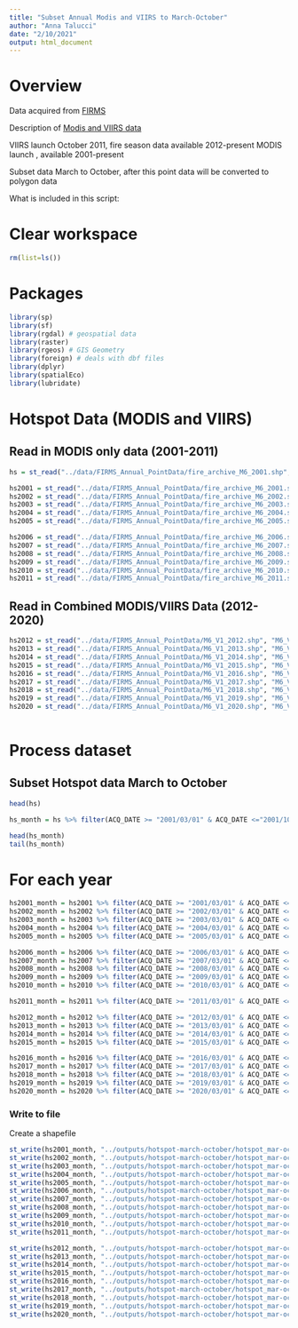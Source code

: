 ```yaml
---
title: "Subset Annual Modis and VIIRS to March-October"
author: "Anna Talucci"
date: "2/10/2021"
output: html_document
---
```


# Overview



Data acquired from [FIRMS](https://firms.modaps.eosdis.nasa.gov/download/create.php)

Description of [Modis and VIIRS data](https://earthdata.nasa.gov/earth-observation-data/near-real-time/firms)

VIIRS launch October 2011, fire season data available 2012-present
MODIS launch    , available 2001-present

Subset data March to October, after this point data will be converted to polygon data
 
What is included in this script:

# Clear workspace

```r
rm(list=ls()) 
```
# Packages

```r
library(sp)
library(sf)
library(rgdal) # geospatial data
library(raster)
library(rgeos) # GIS Geometry
library(foreign) # deals with dbf files
library(dplyr)
library(spatialEco)
library(lubridate)
```



# Hotspot Data (MODIS and VIIRS)

## Read in MODIS only data (2001-2011)

```r
hs = st_read("../data/FIRMS_Annual_PointData/fire_archive_M6_2001.shp", "fire_archive_M6_2001") 
```

```r
hs2001 = st_read("../data/FIRMS_Annual_PointData/fire_archive_M6_2001.shp", "fire_archive_M6_2001") 
hs2002 = st_read("../data/FIRMS_Annual_PointData/fire_archive_M6_2002.shp", "fire_archive_M6_2002") 
hs2003 = st_read("../data/FIRMS_Annual_PointData/fire_archive_M6_2003.shp", "fire_archive_M6_2003") 
hs2004 = st_read("../data/FIRMS_Annual_PointData/fire_archive_M6_2004.shp", "fire_archive_M6_2004") 
hs2005 = st_read("../data/FIRMS_Annual_PointData/fire_archive_M6_2005.shp", "fire_archive_M6_2005") 

hs2006 = st_read("../data/FIRMS_Annual_PointData/fire_archive_M6_2006.shp", "fire_archive_M6_2006") 
hs2007 = st_read("../data/FIRMS_Annual_PointData/fire_archive_M6_2007.shp", "fire_archive_M6_2007") 
hs2008 = st_read("../data/FIRMS_Annual_PointData/fire_archive_M6_2008.shp", "fire_archive_M6_2008") 
hs2009 = st_read("../data/FIRMS_Annual_PointData/fire_archive_M6_2009.shp", "fire_archive_M6_2009") 
hs2010 = st_read("../data/FIRMS_Annual_PointData/fire_archive_M6_2010.shp", "fire_archive_M6_2010") 
hs2011 = st_read("../data/FIRMS_Annual_PointData/fire_archive_M6_2011.shp", "fire_archive_M6_2011") 
```


## Read in Combined MODIS/VIIRS Data (2012-2020)
```r

hs2012 = st_read("../data/FIRMS_Annual_PointData/M6_V1_2012.shp", "M6_V1_2012")
hs2013 = st_read("../data/FIRMS_Annual_PointData/M6_V1_2013.shp", "M6_V1_2013")
hs2014 = st_read("../data/FIRMS_Annual_PointData/M6_V1_2014.shp", "M6_V1_2014")
hs2015 = st_read("../data/FIRMS_Annual_PointData/M6_V1_2015.shp", "M6_V1_2015")
hs2016 = st_read("../data/FIRMS_Annual_PointData/M6_V1_2016.shp", "M6_V1_2016")
hs2017 = st_read("../data/FIRMS_Annual_PointData/M6_V1_2017.shp", "M6_V1_2017")
hs2018 = st_read("../data/FIRMS_Annual_PointData/M6_V1_2018.shp", "M6_V1_2018")
hs2019 = st_read("../data/FIRMS_Annual_PointData/M6_V1_2019.shp", "M6_V1_2019")
hs2020 = st_read("../data/FIRMS_Annual_PointData/M6_V1_2020.shp", "M6_V1_2020")
 
```

# Process dataset
## Subset Hotspot data March to October

```r
head(hs)
```
```r
hs_month = hs %>% filter(ACQ_DATE >= "2001/03/01" & ACQ_DATE <="2001/10/31")
```


```r
head(hs_month)
tail(hs_month)
```

# For each year
```r
hs2001_month = hs2001 %>% filter(ACQ_DATE >= "2001/03/01" & ACQ_DATE <="2001/10/31")
hs2002_month = hs2002 %>% filter(ACQ_DATE >= "2002/03/01" & ACQ_DATE <="2002/10/31")
hs2003_month = hs2003 %>% filter(ACQ_DATE >= "2003/03/01" & ACQ_DATE <="2003/10/31")
hs2004_month = hs2004 %>% filter(ACQ_DATE >= "2004/03/01" & ACQ_DATE <="2004/10/31")
hs2005_month = hs2005 %>% filter(ACQ_DATE >= "2005/03/01" & ACQ_DATE <="2005/10/31")

hs2006_month = hs2006 %>% filter(ACQ_DATE >= "2006/03/01" & ACQ_DATE <="2006/10/31")
hs2007_month = hs2007 %>% filter(ACQ_DATE >= "2007/03/01" & ACQ_DATE <="2007/10/31")
hs2008_month = hs2008 %>% filter(ACQ_DATE >= "2008/03/01" & ACQ_DATE <="2008/10/31")
hs2009_month = hs2009 %>% filter(ACQ_DATE >= "2009/03/01" & ACQ_DATE <="2009/10/31")
hs2010_month = hs2010 %>% filter(ACQ_DATE >= "2010/03/01" & ACQ_DATE <="2010/10/31")

hs2011_month = hs2011 %>% filter(ACQ_DATE >= "2011/03/01" & ACQ_DATE <="2011/10/31")
```

```r

hs2012_month = hs2012 %>% filter(ACQ_DATE >= "2012/03/01" & ACQ_DATE <="2012/10/31")
hs2013_month = hs2013 %>% filter(ACQ_DATE >= "2013/03/01" & ACQ_DATE <="2013/10/31")
hs2014_month = hs2014 %>% filter(ACQ_DATE >= "2014/03/01" & ACQ_DATE <="2014/10/31")
hs2015_month = hs2015 %>% filter(ACQ_DATE >= "2015/03/01" & ACQ_DATE <="2015/10/31")

hs2016_month = hs2016 %>% filter(ACQ_DATE >= "2016/03/01" & ACQ_DATE <="2016/10/31")
hs2017_month = hs2017 %>% filter(ACQ_DATE >= "2017/03/01" & ACQ_DATE <="2017/10/31")
hs2018_month = hs2018 %>% filter(ACQ_DATE >= "2018/03/01" & ACQ_DATE <="2018/10/31")
hs2019_month = hs2019 %>% filter(ACQ_DATE >= "2019/03/01" & ACQ_DATE <="2019/10/31")
hs2020_month = hs2020 %>% filter(ACQ_DATE >= "2020/03/01" & ACQ_DATE <="2020/10/31")
```

### Write to file
Create a shapefile

```r
st_write(hs2001_month, "../outputs/hotspot-march-october/hotspot_mar-oct_2001.shp", driver="ESRI Shapefile")
st_write(hs2002_month, "../outputs/hotspot-march-october/hotspot_mar-oct_2002.shp", driver="ESRI Shapefile")
st_write(hs2003_month, "../outputs/hotspot-march-october/hotspot_mar-oct_2003.shp", driver="ESRI Shapefile")
st_write(hs2004_month, "../outputs/hotspot-march-october/hotspot_mar-oct_2004.shp", driver="ESRI Shapefile")
st_write(hs2005_month, "../outputs/hotspot-march-october/hotspot_mar-oct_2005.shp", driver="ESRI Shapefile")
st_write(hs2006_month, "../outputs/hotspot-march-october/hotspot_mar-oct_2006.shp", driver="ESRI Shapefile")
st_write(hs2007_month, "../outputs/hotspot-march-october/hotspot_mar-oct_2007.shp", driver="ESRI Shapefile")
st_write(hs2008_month, "../outputs/hotspot-march-october/hotspot_mar-oct_2008.shp", driver="ESRI Shapefile")
st_write(hs2009_month, "../outputs/hotspot-march-october/hotspot_mar-oct_2009.shp", driver="ESRI Shapefile")
st_write(hs2010_month, "../outputs/hotspot-march-october/hotspot_mar-oct_2010.shp", driver="ESRI Shapefile")
st_write(hs2011_month, "../outputs/hotspot-march-october/hotspot_mar-oct_2011.shp", driver="ESRI Shapefile")
```

```r
st_write(hs2012_month, "../outputs/hotspot-march-october/hotspot_mar-oct_2012.shp", driver="ESRI Shapefile")
st_write(hs2013_month, "../outputs/hotspot-march-october/hotspot_mar-oct_2013.shp", driver="ESRI Shapefile")
st_write(hs2014_month, "../outputs/hotspot-march-october/hotspot_mar-oct_2014.shp", driver="ESRI Shapefile")
st_write(hs2015_month, "../outputs/hotspot-march-october/hotspot_mar-oct_2015.shp", driver="ESRI Shapefile")
st_write(hs2016_month, "../outputs/hotspot-march-october/hotspot_mar-oct_2016.shp", driver="ESRI Shapefile")
st_write(hs2017_month, "../outputs/hotspot-march-october/hotspot_mar-oct_2017.shp", driver="ESRI Shapefile")
st_write(hs2018_month, "../outputs/hotspot-march-october/hotspot_mar-oct_2018.shp", driver="ESRI Shapefile")
st_write(hs2019_month, "../outputs/hotspot-march-october/hotspot_mar-oct_2019.shp", driver="ESRI Shapefile")
st_write(hs2020_month, "../outputs/hotspot-march-october/hotspot_mar-oct_2020.shp", driver="ESRI Shapefile")

```
